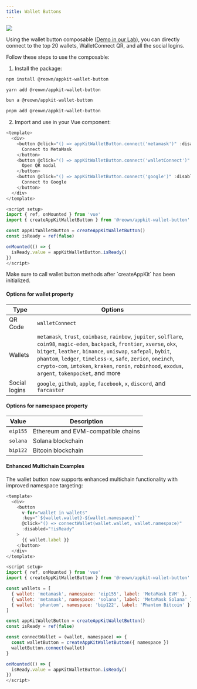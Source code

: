 ```yaml
---
title: Wallet Buttons
---
```


<Frame>
  <img src="/images/assets/walletButtons.jpg" />
</Frame>

Using the wallet button composable ([Demo in our Lab](https://appkit-lab.reown.com/appkit/?name=wagmi)), you can directly connect to the top 20 wallets, WalletConnect QR, and all the social logins.

Follow these steps to use the composable:

1. Install the package:

<CodeGroup>

```bash npm
npm install @reown/appkit-wallet-button
```

```bash Yarn
yarn add @reown/appkit-wallet-button
```

```bash Bun
bun a @reown/appkit-wallet-button
```

```bash pnpm
pnpm add @reown/appkit-wallet-button
```

</CodeGroup>

2. Import and use in your Vue component:

```javascript
<template>
  <div>
    <button @click="() => appKitWalletButton.connect('metamask')" :disabled="!isReady">
      Connect to MetaMask
    </button>
    <button @click="() => appKitWalletButton.connect('walletConnect')" :disabled="!isReady">
      Open QR modal
    </button>
    <button @click="() => appKitWalletButton.connect('google')" :disabled="!isReady">
      Connect to Google
    </button>
  </div>
</template>

<script setup>
import { ref, onMounted } from 'vue'
import { createAppKitWalletButton } from '@reown/appkit-wallet-button'

const appKitWalletButton = createAppKitWalletButton()
const isReady = ref(false)

onMounted(() => {
  isReady.value = appKitWalletButton.isReady()
})
</script>
```

<Note>
  Make sure to call wallet button methods after `createAppKit` has been initialized.
</Note>

#### Options for wallet property

| Type          | Options                                                                                                                                                                                                                                                                                                                                                                       |
| ------------- | ----------------------------------------------------------------------------------------------------------------------------------------------------------------------------------------------------------------------------------------------------------------------------------------------------------------------------------------------------------------------------- |
| QR Code       | `walletConnect`                                                                                                                                                                                                                                                                                                                                                               |
| Wallets       | `metamask`, `trust`, `coinbase`, `rainbow`, `jupiter`, `solflare`, `coin98`, `magic-eden`, `backpack`, `frontier`, `xverse`, `okx`, `bitget`, `leather`, `binance`, `uniswap`, `safepal`, `bybit`, `phantom`, `ledger`, `timeless-x`, `safe`, `zerion`, `oneinch`, `crypto-com`, `imtoken`, `kraken`, `ronin`, `robinhood`, `exodus`, `argent`, `tokenpocket`, and more |
| Social logins | `google`, `github`, `apple`, `facebook`, `x`, `discord`, and `farcaster`                                                                                                                                                                                                                                                                                                      |

#### Options for namespace property

| Value     | Description                           |
| --------- | ------------------------------------- |
| `eip155`  | Ethereum and EVM-compatible chains    |
| `solana`  | Solana blockchain                     |
| `bip122`  | Bitcoin blockchain                    |

#### Enhanced Multichain Examples

The wallet button now supports enhanced multichain functionality with improved namespace targeting:

```javascript
<template>
  <div>
    <button 
      v-for="wallet in wallets" 
      :key="`${wallet.wallet}-${wallet.namespace}`"
      @click="() => connectWallet(wallet.wallet, wallet.namespace)" 
      :disabled="!isReady"
    >
      {{ wallet.label }}
    </button>
  </div>
</template>

<script setup>
import { ref, onMounted } from 'vue'
import { createAppKitWalletButton } from '@reown/appkit-wallet-button'

const wallets = [
  { wallet: 'metamask', namespace: 'eip155', label: 'MetaMask EVM' },
  { wallet: 'metamask', namespace: 'solana', label: 'MetaMask Solana' },
  { wallet: 'phantom', namespace: 'bip122', label: 'Phantom Bitcoin' }
]

const appKitWalletButton = createAppKitWalletButton()
const isReady = ref(false)

const connectWallet = (wallet, namespace) => {
  const walletButton = createAppKitWalletButton({ namespace })
  walletButton.connect(wallet)
}

onMounted(() => {
  isReady.value = appKitWalletButton.isReady()
})
</script>
```
